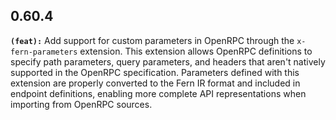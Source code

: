 ## 0.60.4
**`(feat):`** Add support for custom parameters in OpenRPC through the `x-fern-parameters` extension. This extension allows OpenRPC 
definitions to specify path parameters, query parameters, and headers that aren't natively supported in the OpenRPC 
specification. Parameters defined with this extension are properly converted to the Fern IR format and included in 
endpoint definitions, enabling more complete API representations when importing from OpenRPC sources.


